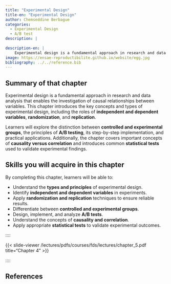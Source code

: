 ```yaml
---
title: "Experimental Design"
title-en: "Experimental Design"
author: Chemseddine Berbague
categories:
  - Experimental Design
  - A/B test
description: |
  
description-en: |
    Experimental design is a fundamental approach in research and data analysis.
image: https://ensae-reproductibilite.github.io/website/egg.jpg
bibliography: ../../reference.bib
---
```


::: {.content-visible when-profile="en"}
## Summary of that chapter {}

Experimental design is a fundamental approach in research and data analysis that enables the investigation of causal relationships between variables. This chapter introduces the key concepts and types of experimental design, including the roles of **independent and dependent variables**, **randomization**, and **replication**. 

Learners will explore the distinction between **controlled and experimental groups**, the principles of **A/B testing**, its step-by-step implementation, and practical applications. Additionally, the chapter covers important concepts of **causality versus correlation** and introduces common **statistical tests** used to validate experimental findings.
:::


::: {.callout-tip collapse="true"}
## Skills you will acquire in this chapter
By completing this chapter, learners will be able to:

- Understand the **types and principles** of experimental design.
- Identify **independent and dependent variables** in experiments.
- Apply **randomization and replication** techniques to ensure reliable results.
- Differentiate between **controlled and experimental groups**.
- Design, implement, and analyze **A/B tests**.
- Understand the concepts of **causality and correlation**.
- Apply appropriate **statistical tests** to validate experimental outcomes.
:::

::::

{{< slide-viewer /lectures/pdfs/courses/fds/lectures/chapter_5.pdf title="Chapter 4" >}}

::::

::: {.content-visible when-profile="en"}
# References {-}
:::

::: {#refs}
:::